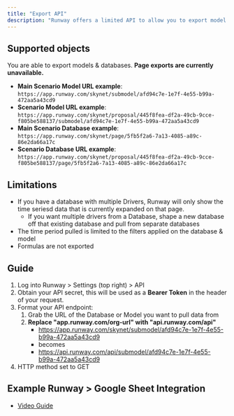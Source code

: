 ```yaml
---
title: "Export API"
description: "Runway offers a limited API to allow you to export model and database views programmatically."
---
```


## Supported objects

You are able to export models & databases. **Page exports are currently unavailable.**

- **Main Scenario Model URL example**: `https://app.runway.com/skynet/submodel/afd94c7e-1e7f-4e55-b99a-472aa5a43cd9`
- **Scenario Model URL example**: `https://app.runway.com/skynet/proposal/445f8fea-df2a-49cb-9cce-f805be588137/submodel/afd94c7e-1e7f-4e55-b99a-472aa5a43cd9`
- **Main Scenario Database example**: `https://app.runway.com/skynet/page/5fb5f2a6-7a13-4085-a89c-86e2da66a17c`
- **Scenario Database URL example**: `https://app.runway.com/skynet/proposal/445f8fea-df2a-49cb-9cce-f805be588137/page/5fb5f2a6-7a13-4085-a89c-86e2da66a17c`

## Limitations

- If you have a database with multiple Drivers, Runway will only show the time seriesd data that is currently expanded on that page.
  - If you want multiple drivers from a Database, shape a new database off that existing database and pull from separate databases
- The time period pulled is limited to the filters applied on the database & model
- Formulas are not exported

## Guide

1. Log into Runway \> Settings (top right) \> API
2. Obtain your API secret, this will be used as a **Bearer Token** in the header of your request.
3. Format your API endpoint:
   1. Grab the URL of the Database or Model you want to pull data from
   2. **Replace "app.runway.com/org-url" with "api.runway.com/api"**
      - https://app.runway.com/skynet/submodel/afd94c7e-1e7f-4e55-b99a-472aa5a43cd9
      - becomes
      - https://api.runway.com/api/submodel/afd94c7e-1e7f-4e55-b99a-472aa5a43cd9
4. HTTP method set to GET

## Example Runway \> Google Sheet Integration

- [Video Guide](https://www.loom.com/share/3eef1625686548bb8a0359e474336427)